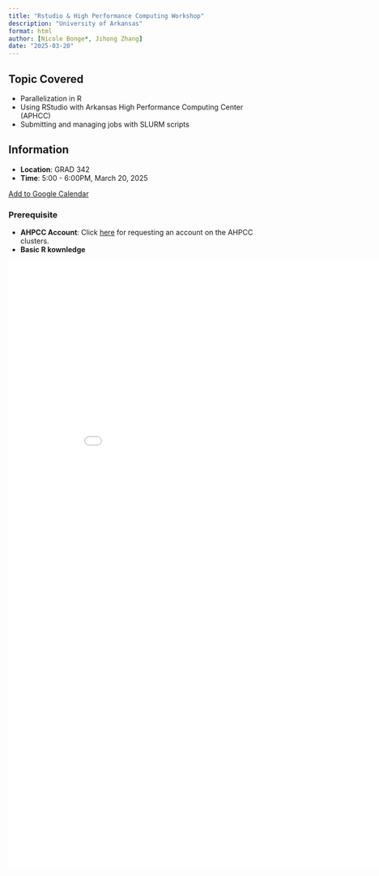 ```yaml
---
title: "Rstudio & High Performance Computing Workshop"
description: "University of Arkansas"
format: html
author: [Nicole Bonge*, Jihong Zhang]
date: "2025-03-20"
---
```


::: objectives
## Topic Covered {.unnumbered}

-   Parallelization in R
-   Using RStudio with Arkansas High Performance Computing Center (APHCC)
-   Submitting and managing jobs with SLURM scripts
:::

::: callout-note
## Information

-   **Location**: GRAD 342
-   **Time**: 5:00 - 6:00PM, March 20, 2025

[Add to Google Calendar](https://calendar.google.com/calendar/r/eventedit?text=AHPCC+RStudio+Workshop&dates=20250320T170000CDT/20250320T180000CDT&details=&location=GRAD+342){.btn .btn-primary}
:::

::: callout-caution
### Prerequisite

-   **AHPCC Account**: Click [here](https://hpc.uark.edu/hpc-support/user-account-requests/index.php) for requesting an account on the AHPCC clusters.
-   **Basic R kownledge**
:::

<embed src="Flyer-v2.pdf" width="900px" height="1200px" />

